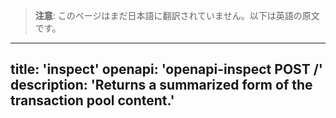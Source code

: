 <!-- AUTO-GENERATED-CONTENT:START (ENGLISH-COPY) -->
> **注意**: このページはまだ日本語に翻訳されていません。以下は英語の原文です。

---
title: 'inspect'
openapi: 'openapi-inspect POST /'
description: 'Returns a summarized form of the transaction pool content.'
---